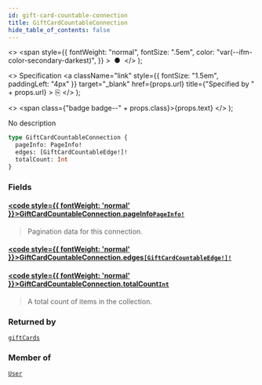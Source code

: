 ```yaml
---
id: gift-card-countable-connection
title: GiftCardCountableConnection
hide_table_of_contents: false
---
```


  <>
    <span
      style={{
        fontWeight: "normal",
        fontSize: ".5em",
        color: "var(--ifm-color-secondary-darkest)",
      }}
    >
      &nbsp;●&nbsp;
    </span>
  </>
);

  <>
    Specification
    <a
      className="link"
      style={{ fontSize: "1.5em", paddingLeft: "4px" }}
      target="\_blank"
      href={props.url}
      title={"Specified by " + props.url}
    >
      ⎘
    </a>
  </>
);

  <>
    <span class={"badge badge--" + props.class}>{props.text}</span>
  </>
);

No description

```graphql
type GiftCardCountableConnection {
  pageInfo: PageInfo!
  edges: [GiftCardCountableEdge!]!
  totalCount: Int
}
```

### Fields

#### [<code style={{ fontWeight: 'normal' }}>GiftCardCountableConnection.<b>pageInfo</b></code>](#)<Bullet />[`PageInfo!`](../../../developer/api-reference/objects/page-info) <Badge class="secondary" text="non-null"/> <Badge class="secondary" text="object"/>

> Pagination data for this connection.

#### [<code style={{ fontWeight: 'normal' }}>GiftCardCountableConnection.<b>edges</b></code>](#)<Bullet />[`[GiftCardCountableEdge!]!`](../../../developer/api-reference/objects/gift-card-countable-edge) <Badge class="secondary" text="non-null"/> <Badge class="secondary" text="object"/>

>

#### [<code style={{ fontWeight: 'normal' }}>GiftCardCountableConnection.<b>totalCount</b></code>](#)<Bullet />[`Int`](../../../developer/api-reference/scalars/int) <Badge class="secondary" text="scalar"/>

> A total count of items in the collection.

### Returned by

[`giftCards`](../../../developer/api-reference/queries/gift-cards) <Badge class="secondary" text="query"/>

### Member of

[`User`](../../../developer/api-reference/objects/user) <Badge class="secondary" text="object"/>
